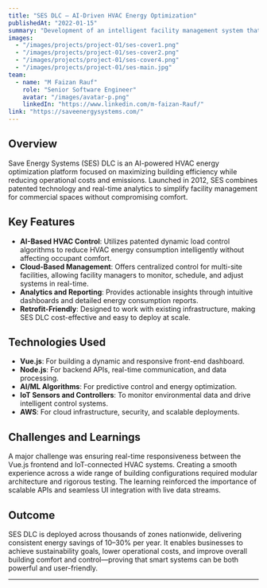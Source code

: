 ---
title: "SES DLC – AI-Driven HVAC Energy Optimization"
publishedAt: "2022-01-15"
summary: "Development of an intelligent facility management system that uses patented AI to optimize HVAC operations, enhance comfort, and cut energy costs."
images:
  - "/images/projects/project-01/ses-cover1.png"
  - "/images/projects/project-01/ses-cover2.png"
  - "/images/projects/project-01/ses-cover4.png"
  - "/images/projects/project-01/ses-main.jpg"
team:
  - name: "M Faizan Rauf"
    role: "Senior Software Engineer"
    avatar: "/images/avatar-p.png"
    linkedIn: "https://www.linkedin.com/m-faizan-Rauf/"
link: "https://saveenergysystems.com/"
---

## Overview

Save Energy Systems (SES) DLC is an AI-powered HVAC energy optimization platform focused on maximizing building efficiency while reducing operational costs and emissions. Launched in 2012, SES combines patented technology and real-time analytics to simplify facility management for commercial spaces without compromising comfort.

## Key Features

- **AI-Based HVAC Control**: Utilizes patented dynamic load control algorithms to reduce HVAC energy consumption intelligently without affecting occupant comfort.
- **Cloud-Based Management**: Offers centralized control for multi-site facilities, allowing facility managers to monitor, schedule, and adjust systems in real-time.
- **Analytics and Reporting**: Provides actionable insights through intuitive dashboards and detailed energy consumption reports.
- **Retrofit-Friendly**: Designed to work with existing infrastructure, making SES DLC cost-effective and easy to deploy at scale.

## Technologies Used

- **Vue.js**: For building a dynamic and responsive front-end dashboard.
- **Node.js**: For backend APIs, real-time communication, and data processing.
- **AI/ML Algorithms**: For predictive control and energy optimization.
- **IoT Sensors and Controllers**: To monitor environmental data and drive intelligent control systems.
- **AWS**: For cloud infrastructure, security, and scalable deployments.

## Challenges and Learnings

A major challenge was ensuring real-time responsiveness between the Vue.js frontend and IoT-connected HVAC systems. Creating a smooth experience across a wide range of building configurations required modular architecture and rigorous testing. The learning reinforced the importance of scalable APIs and seamless UI integration with live data streams.

## Outcome

SES DLC is deployed across thousands of zones nationwide, delivering consistent energy savings of 10–30% per year. It enables businesses to achieve sustainability goals, lower operational costs, and improve overall building comfort and control—proving that smart systems can be both powerful and user-friendly.

---
